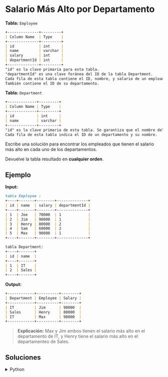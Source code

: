 # Salario Más Alto por Departamento

**Tabla:** `Employee`

```markdown
+--------------+---------+
| Column Name  | Type    |
+--------------+---------+
| id           | int     |
| name         | varchar |
| salary       | int     |
| departmentId | int     |
+--------------+---------+
"id" es la clave primaria para esta tabla.
"departmentId" es una clave foránea del ID de la tabla Department.
Cada fila de esta tabla contiene el ID, nombre, y salario de un empleado.
También contiene el ID de su departamento.
```

**Tabla:** `Department`

```markdown
+-------------+---------+
| Column Name | Type    |
+-------------+---------+
| id          | int     |
| name        | varchar |
+-------------+---------+
"id" es la clave primaria de esta tabla. Se garantiza que el nombre del departamento no es NULL.
Cada fila de esta tabla indica el ID de un departamento y su nombre.
```

Escribe una solución para encontrar los empleados que tienen el salario más alto en cada uno de los departamentos.

Devuelve la tabla resultado en **cualquier orden**. 

## Ejemplo

**Input:**

```markdown
tabla Employee :
+----+-------+--------+--------------+
| id | name  | salary | departmentId |
+----+-------+--------+--------------+
| 1  | Joe   | 70000  | 1            |
| 2  | Jim   | 90000  | 1            |
| 3  | Henry | 80000  | 2            |
| 4  | Sam   | 60000  | 2            |
| 5  | Max   | 90000  | 1            |
+----+-------+--------+--------------+

tabla Department:
+----+-------+
| id | name  |
+----+-------+
| 1  | IT    |
| 2  | Sales |
+----+-------+
```

**Output:**
```markdown
+------------+----------+--------+
| Department | Employee | Salary |
+------------+----------+--------+
| IT         | Jim      | 90000  |
| Sales      | Henry    | 80000  |
| IT         | Max      | 90000  |
+------------+----------+--------+
```

> **Explicación:** Max y Jim ambos tienen el salario más alto en el departamento de IT, y Henry tiene el salario más alto en el departamenteo de Sales.

## Soluciones

<details>
    <summary>Python</summary>
```python
import pandas as pd

def department_highest_salary(employee: pd.DataFrame, department: pd.DataFrame) -> pd.DataFrame:
    result = employee.merge(department, left_on='departmentId', right_on='id')
    
    max_salaries = result.groupby('departmentId')['salary'].transform('max')
    result = result[result['salary'] == max_salaries]
    
    return result[['name_y', 'name_x', 'salary']].rename(columns={
        'name_y': 'Department',
        'name_x': 'Employee',
        'salary': 'Salary'
    })
```
</details>
